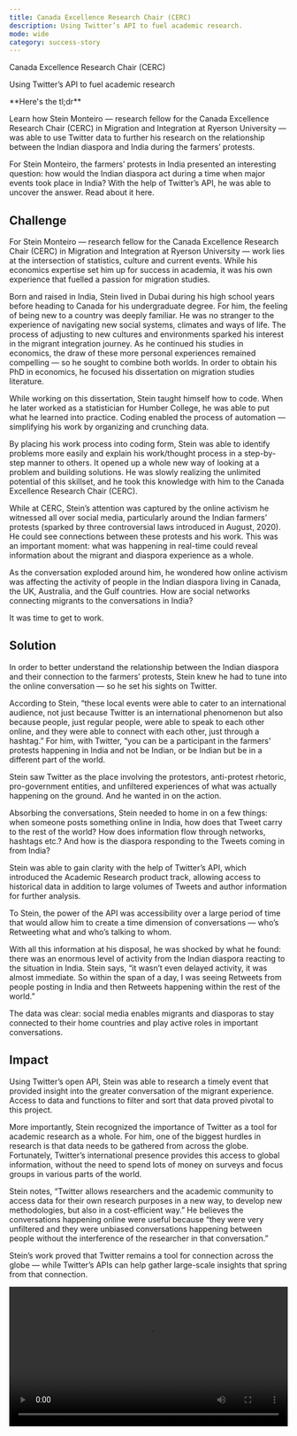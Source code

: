 ```yaml
---
title: Canada Excellence Research Chair (CERC)
description: Using Twitter’s API to fuel academic research.
mode: wide
category: success-story
---
```


<div
  className="relative w-full flex items-center justify-start"
  style={{ height: '28rem', overflow: 'hidden' }}
>
  <div
    className="absolute inset-0"
    style={{
      backgroundImage:
        "url('https://cdn.cms-twdigitalassets.com/content/dam/developer-twitter/redesign-2021-images/success-stories/stein/Stein-new.png.twimg.2560.png')",
      backgroundSize: 'cover',
      backgroundPosition: 'center',
    }}
  ></div>
  <div
    style={{
      position: 'absolute',
      padding: '2rem',
      maxWidth: '28rem',
    }}
  >
    <div className="text-black font-branded text-3xl">
      Canada Excellence Research Chair (CERC)
    </div>
    <p
      className="text-black text-justify"
      style={{
        marginTop: '.25rem',
        fontWeight: '600',
        fontSize: '16px',
      }}
    >
      Using Twitter’s API to fuel academic research
    </p>
  </div>
</div>

<Note>
**Here's the tl;dr**

Learn how Stein Monteiro — research fellow for the Canada Excellence Research Chair (CERC) in Migration and Integration at Ryerson University — was able to use Twitter data to further his research on the relationship between the Indian diaspora and India during the farmers’ protests.

For Stein Monteiro, the farmers’ protests in India presented an interesting question: how would the Indian diaspora act during a time when major events took place in India? With the help of Twitter’s API, he was able to uncover the answer. Read about it here.
</Note>

## Challenge

For Stein Monteiro — research fellow for the Canada Excellence Research Chair (CERC) in Migration and Integration at Ryerson University — work lies at the intersection of statistics, culture and current events. While his economics expertise set him up for success in academia, it was his own experience that fuelled a passion for migration studies.

Born and raised in India, Stein lived in Dubai during his high school years before heading to Canada for his undergraduate degree. For him, the feeling of being new to a country was deeply familiar. He was no stranger to the experience of navigating new social systems, climates and ways of life. The process of adjusting to new cultures and environments sparked his interest in the migrant integration journey. As he continued his studies in economics, the draw of these more personal experiences remained compelling — so he sought to combine both worlds. In order to obtain his PhD in economics, he focused his dissertation on migration studies literature.

 While working on this dissertation, Stein taught himself how to code. When he later worked as a statistician for Humber College, he was able to put what he learned into practice. Coding enabled the process of automation — simplifying his work by organizing and crunching data.

 By placing his work process into coding form, Stein was able to identify problems more easily and explain his work/thought process in a step-by-step manner to others. It opened up a whole new way of looking at a problem and building solutions. He was slowly realizing the unlimited potential of this skillset, and he took this knowledge with him to the Canada Excellence Research Chair (CERC). 

While at CERC, Stein’s attention was captured by the online activism he witnessed all over social media, particularly around the Indian farmers’ protests (sparked by three controversial laws introduced in August, 2020). He could see connections between these protests and his work. This was an important moment: what was happening in real-time could reveal information about the migrant and diaspora experience as a whole.

 As the conversation exploded around him, he wondered how online activism was affecting the activity of people in the Indian diaspora living in Canada, the UK, Australia, and the Gulf countries. How are social networks connecting migrants to the conversations in India? 

It was time to get to work. 

## Solution

In order to better understand the relationship between the Indian diaspora and their connection to the farmers’ protests, Stein knew he had to tune into the online conversation — so he set his sights on Twitter.

 According to Stein, “these local events were able to cater to an international audience, not just because Twitter is an international phenomenon but also because people, just regular people, were able to speak to each other online, and they were able to connect with each other, just through a hashtag.” For him, with Twitter, “you can be a participant in the farmers' protests happening in India and not be Indian, or be Indian but be in a different part of the world.

Stein saw Twitter as the place involving the protestors, anti-protest rhetoric, pro-government entities, and unfiltered experiences of what was actually happening on the ground. And he wanted in on the action. 

Absorbing the conversations, Stein needed to home in on a few things: when someone posts something online in India, how does that Tweet carry to the rest of the world? How does information flow through networks, hashtags etc.? And how is the diaspora responding to the Tweets coming in from India? 

Stein was able to gain clarity with the help of Twitter’s API, which introduced the Academic Research product track, allowing access to historical data in addition to large volumes of Tweets and author information for further analysis. 

To Stein, the power of the API was accessibility over a large period of time that would allow him to create a time dimension of conversations — who’s Retweeting what and who’s talking to whom. 

With all this information at his disposal, he was shocked by what he found: there was an enormous level of activity from the Indian diaspora reacting to the situation in India. Stein says, “it wasn’t even delayed activity, it was almost immediate. So within the span of a day, I was seeing Retweets from people posting in India and then Retweets happening within the rest of the world.”

The data was clear: social media enables migrants and diasporas to stay connected to their home countries and play active roles in important conversations.

## Impact

Using Twitter’s open API, Stein was able to research a timely event that provided insight into the greater conversation of the migrant experience. Access to data and functions to filter and sort that data proved pivotal to this project. 

More importantly, Stein recognized the importance of Twitter as a tool for academic research as a whole. For him, one of the biggest hurdles in research is that data needs to be gathered from across the globe. Fortunately, Twitter’s international presence provides this access to global information, without the need to spend lots of money on surveys and focus groups in various parts of the world. 

Stein notes, “Twitter allows researchers and the academic community to access data for their own research purposes in a new way, to develop new methodologies, but also in a cost-efficient way.” He believes the conversations happening online were useful because “they were very unfiltered and they were unbiased conversations happening between people without the interference of the researcher in that conversation.” 

Stein’s work proved that Twitter remains a tool for connection across the globe — while Twitter’s APIs can help gather large-scale insights that spring from that connection. 

<video controls width="100%">
  <source src="https://cdn.cms-twdigitalassets.com/content/dam/developer-twitter/redesign-2021-images/success-stories/videos/Stein.mp4" type="video/mp4" />
  Your browser does not support the video tag.
</video>